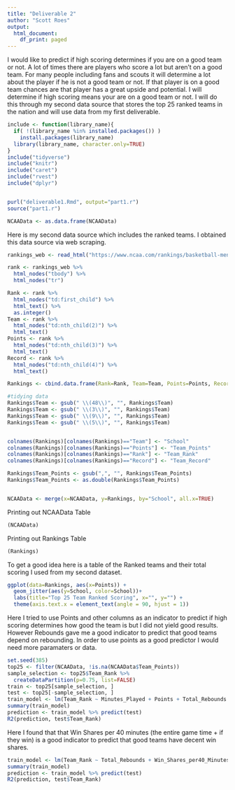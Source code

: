 ```yaml
---
title: "Deliverable 2"
author: "Scott Roes"
output:
  html_document:
    df_print: paged
---
```


I would like to predict if high scoring determines if you are on a good team or not. A lot of times there are players who score a lot but aren't on a good team. For many people including fans and scouts it will determine a lot about the player if he is not a good team or not. If that player is on a good team chances are that player has a great upside and potential. I will determine if high scoring means your are on a good team or not. I will do this through my second data source that stores the top 25 ranked teams in the nation and will use data from my first deliverable.
```r

include <- function(library_name){
  if( !(library_name %in% installed.packages()) )
    install.packages(library_name) 
  library(library_name, character.only=TRUE)
}
include("tidyverse")
include("knitr")
include("caret")
include("rvest")
include("dplyr")


purl("deliverable1.Rmd", output="part1.r")
source("part1.r")

NCAAData <- as.data.frame(NCAAData)
```

Here is my second data source which includes the ranked teams. I obtained this data source via web scraping.
```r

rankings_web <- read_html("https://www.ncaa.com/rankings/basketball-men/d1/associated-press")

rank <- rankings_web %>%
  html_nodes("tbody") %>%
  html_nodes("tr")

Rank <- rank %>%
  html_nodes("td:first_child") %>%
  html_text() %>%
  as.integer()
Team <- rank %>%
  html_nodes("td:nth_child(2)") %>%
  html_text()
Points <- rank %>%
  html_nodes("td:nth_child(3)") %>%
  html_text()
Record <- rank %>%
  html_nodes("td:nth_child(4)") %>%
  html_text()

Rankings <- cbind.data.frame(Rank=Rank, Team=Team, Points=Points, Record=Record)

#tidying data
Rankings$Team <- gsub(" \\(48\\)", "", Rankings$Team)
Rankings$Team <- gsub(" \\(3\\)", "", Rankings$Team)
Rankings$Team <- gsub(" \\(9\\)", "", Rankings$Team)
Rankings$Team <- gsub(" \\(5\\)", "", Rankings$Team)


colnames(Rankings)[colnames(Rankings)=="Team"] <- "School"
colnames(Rankings)[colnames(Rankings)=="Points"] <- "Team_Points"
colnames(Rankings)[colnames(Rankings)=="Rank"] <- "Team_Rank"
colnames(Rankings)[colnames(Rankings)=="Record"] <- "Team_Record"

Rankings$Team_Points <- gsub(",", "", Rankings$Team_Points)
Rankings$Team_Points <- as.double(Rankings$Team_Points)


NCAAData <- merge(x=NCAAData, y=Rankings, by="School", all.x=TRUE)


```

Printing out NCAAData Table
```r

(NCAAData)

```

Printing out Rankings Table
```r

(Rankings)

```
To get a good idea here is a table of the Ranked teams and their total scoring I used from my second dataset.
```r
 
ggplot(data=Rankings, aes(x=Points)) +
  geom_jitter(aes(y=School, color=School))+
  labs(title="Top 25 Team Ranked Scoring", x="", y="") +
  theme(axis.text.x = element_text(angle = 90, hjust = 1))


```

Here I tried to use Points and other columns as an indicator to predict if high scoring determines how good the team is but I did not yield good results. However Rebounds gave me a good indicator to predict that good teams depend on rebounding. In order to use points as a good predictor I would need more paramaters or data.
```r
set.seed(385)
top25 <- filter(NCAAData, !is.na(NCAAData$Team_Points))
sample_selection <- top25$Team_Rank %>%
  createDataPartition(p=0.75, list=FALSE)
train <- top25[sample_selection, ]
test <- top25[-sample_selection, ]
train_model <- lm(Team_Rank ~ Minutes_Played + Points + Total_Rebounds + Assists + Steals + Field_Goal_Average, data=top25)
summary(train_model)
prediction <- train_model %>% predict(test)
R2(prediction, test$Team_Rank)

```
Here I found that that Win Shares per 40 minutes (the entire game time + if they win) is a good indicator to predict that good teams have decent win shares.
```r


train_model <- lm(Team_Rank ~ Total_Rebounds + Win_Shares_per40_Minutes, data=top25)
summary(train_model)
prediction <- train_model %>% predict(test)
R2(prediction, test$Team_Rank)


```




